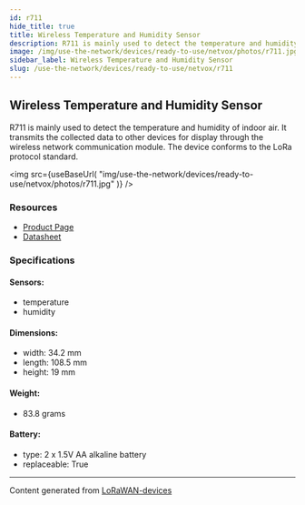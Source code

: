 ```yaml
---
id: r711
hide_title: true
title: Wireless Temperature and Humidity Sensor
description: R711 is mainly used to detect the temperature and humidity of indoor air. It transmits the collected data to other devices for display through the wireless network communication module. The device conforms to the LoRa protocol standard.
image: /img/use-the-network/devices/ready-to-use/netvox/photos/r711.jpg
sidebar_label: Wireless Temperature and Humidity Sensor
slug: /use-the-network/devices/ready-to-use/netvox/r711
---
```



## Wireless Temperature and Humidity Sensor

R711 is mainly used to detect the temperature and humidity of indoor air. It transmits the collected data to other devices for display through the wireless network communication module. The device conforms to the LoRa protocol standard.

<img
src={useBaseUrl(
"img/use-the-network/devices/ready-to-use/netvox/photos/r711.jpg"
)}
/>

### Resources

- [Product Page](http://www.netvox.com.tw/product.asp?pro=R711)
- [Datasheet](http://www.netvox.com.tw/um/R711/R711datasheet.pdf)

### Specifications

#### Sensors:
- temperature
- humidity
#### Dimensions:
- width: 34.2 mm
- length: 108.5 mm
- height: 19 mm
#### Weight: 
- 83.8 grams
#### Battery: 
- type: 2 x 1.5V AA alkaline battery
- replaceable: True



---
Content generated from [LoRaWAN-devices](https://github.com/TheThingsNetwork/lorawan-devices)